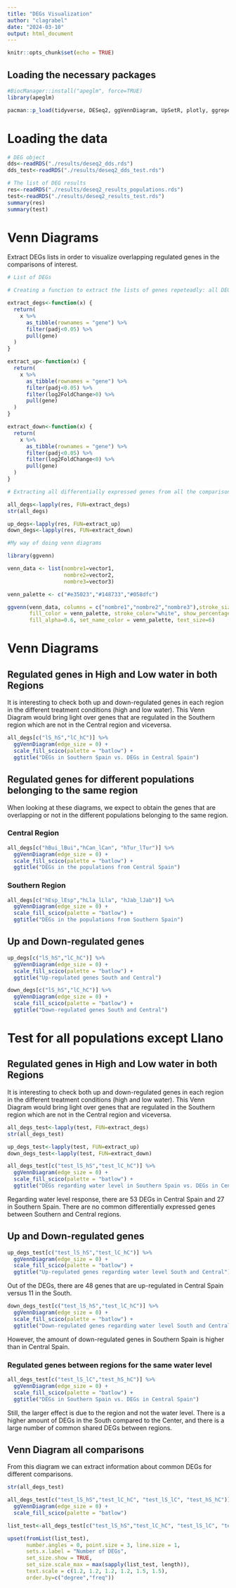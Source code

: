 ```yaml
---
title: "DEGs Visualization"
author: "clagrabel"
date: "2024-03-10"
output: html_document
---
```


```r
knitr::opts_chunk$set(echo = TRUE)
```

## Loading the necessary packages

```r
#BiocManager::install("apeglm", force=TRUE)
library(apeglm)

pacman::p_load(tidyverse, DESeq2, ggVennDiagram, UpSetR, plotly, ggrepel, scico)
```

# Loading the data

```r
# DEG object
dds<-readRDS("./results/deseq2_dds.rds")
dds_test<-readRDS("./results/deseq2_dds_test.rds")

# The list of DEG results
res<-readRDS("./results/deseq2_results_populations.rds")
test<-readRDS("./results/deseq2_results_test.rds")
summary(res)
summary(test)

```

# Venn Diagrams

Extract DEGs lists in order to visualize overlapping regulated genes in the comparisons of interest.


```r
# List of DEGs

# Creating a function to extract the lists of genes repeteadly: all DEGs, up-regulated DEGs and down-regulated DEGs.

extract_degs<-function(x) {
  return(
    x %>%
      as_tibble(rownames = "gene") %>%
      filter(padj<0.05) %>%
      pull(gene)
  )
}

extract_up<-function(x) {
  return(
    x %>%
      as_tibble(rownames = "gene") %>%
      filter(padj<0.05) %>%
      filter(log2FoldChange>0) %>%
      pull(gene)
  )
}

extract_down<-function(x) {
  return(
    x %>%
      as_tibble(rownames = "gene") %>%
      filter(padj<0.05) %>%
      filter(log2FoldChange<0) %>%
      pull(gene)
  )
}

# Extracting all differentially expressed genes from all the comparisons stored in the list of DESeqResults.

all_degs<-lapply(res, FUN=extract_degs)
str(all_degs)

up_degs<-lapply(res, FUN=extract_up)
down_degs<-lapply(res, FUN=extract_down)

```


```r
#My way of doing venn diagrams

library(ggvenn)

venn_data <- list(nombre1=vector1,
                  nombre2=vector2,
                  nombre3=vector3)

venn_palette <- c("#e35023","#148733","#058dfc")

ggvenn(venn_data, columns = c("nombre1","nombre2","nombre3"),stroke_size = 0.3,
       fill_color = venn_palette, stroke_color="white", show_percentage=F,
       fill_alpha=0.6, set_name_color = venn_palette, text_size=6)
```


# Venn Diagrams

## Regulated genes in High and Low water in both Regions

It is interesting to check both up and down-regulated genes in each region in the different treatment conditions (high and low water).
This Venn Diagram would bring light over genes that are regulated in the Southern region which are not in the Central region and viceversa.


```r
all_degs[c("lS_hS","lC_hC")] %>%
  ggVennDiagram(edge_size = 0) +
  scale_fill_scico(palette = "batlow") + 
  ggtitle("DEGs in Southern Spain vs. DEGs in Central Spain")
```


## Regulated genes for different populations belonging to the same region

When looking at these diagrams, we expect to obtain the genes that are overlapping or not in the different populations belonging to the same region.

### Central Region

```r
all_degs[c("hBui_lBui","hCan_lCan", "hTur_lTur")] %>%
  ggVennDiagram(edge_size = 0) +
  scale_fill_scico(palette = "batlow") + 
  ggtitle("DEGs in the populations from Central Spain")
```


### Southern Region

```r
all_degs[c("hEsp_lEsp","hLla_lLla", "hJab_lJab")] %>%
  ggVennDiagram(edge_size = 0) +
  scale_fill_scico(palette = "batlow") + 
  ggtitle("DEGs in the populations from Southern Spain")
```


## Up and Down-regulated genes


```r
up_degs[c("lS_hS","lC_hC")] %>%
  ggVennDiagram(edge_size = 0) +
  scale_fill_scico(palette = "batlow") +
  ggtitle("Up-regulated genes South and Central")
```

```r
down_degs[c("lS_hS","lC_hC")] %>%
  ggVennDiagram(edge_size = 0) +
  scale_fill_scico(palette = "batlow") +
  ggtitle("Down-regulated genes South and Central")
```



# Test for all populations except Llano

## Regulated genes in High and Low water in both Regions

It is interesting to check both up and down-regulated genes in each region in the different treatment conditions (high and low water).
This Venn Diagram would bring light over genes that are regulated in the Southern region which are not in the Central region and viceversa.


```r
all_degs_test<-lapply(test, FUN=extract_degs)
str(all_degs_test)

up_degs_test<-lapply(test, FUN=extract_up)
down_degs_test<-lapply(test, FUN=extract_down)
```


```r
all_degs_test[c("test_lS_hS","test_lC_hC")] %>%
  ggVennDiagram(edge_size = 0) +
  scale_fill_scico(palette = "batlow") + 
  ggtitle("DEGs regarding water level in Southern Spain vs. DEGs in Central Spain")
```

Regarding water level response, there are 53 DEGs in Central Spain and 27 in Southern Spain. There are no common differentially expressed genes between Southern and Central regions.


## Up and Down-regulated genes


```r
up_degs_test[c("test_lS_hS","test_lC_hC")] %>%
  ggVennDiagram(edge_size = 0) +
  scale_fill_scico(palette = "batlow") +
  ggtitle("Up-regulated genes regarding water level South and Central")
```

Out of the DEGs, there are 48 genes that are up-regulated in Central Spain versus 11 in the South.


```r
down_degs_test[c("test_lS_hS","test_lC_hC")] %>%
  ggVennDiagram(edge_size = 0) +
  scale_fill_scico(palette = "batlow") +
  ggtitle("Down-regulated genes regarding water level South and Central")
```

However, the amount of down-regulated genes in Southern Spain is higher than in Central Spain.

### Regulated genes between regions for the same water level

```r
all_degs_test[c("test_lS_lC","test_hS_hC")] %>%
  ggVennDiagram(edge_size = 0) +
  scale_fill_scico(palette = "batlow") + 
  ggtitle("DEGs in Southern Spain vs. DEGs in Central Spain")
```

Still, the larger effect is due to the region and not the water level. There is a higher amount of DEGs in the South compared to the Center, and there is a large number of common shared DEGs between regions.


## Venn Diagram all comparisons

From this diagram we can extract information about common DEGs for different comparisons.

```r
str(all_degs_test)

all_degs_test[c("test_lS_hS","test_lC_hC", "test_lS_lC", "test_hS_hC")] %>%
  ggVennDiagram(edge_size = 0) +
  scale_fill_scico(palette = "batlow")
```


```r
list_test<-all_degs_test[c("test_lS_hS","test_lC_hC", "test_lS_lC", "test_hS_hC")]

upset(fromList(list_test),
      number.angles = 0, point.size = 3, line.size = 1,
      sets.x.label = "Number of DEGs",
      set_size.show = TRUE,
      set_size.scale_max = max(sapply(list_test, length)), 
      text.scale = c(1.2, 1.2, 1.2, 1.2, 1.5, 1.5),
      order.by=c("degree","freq"))
```